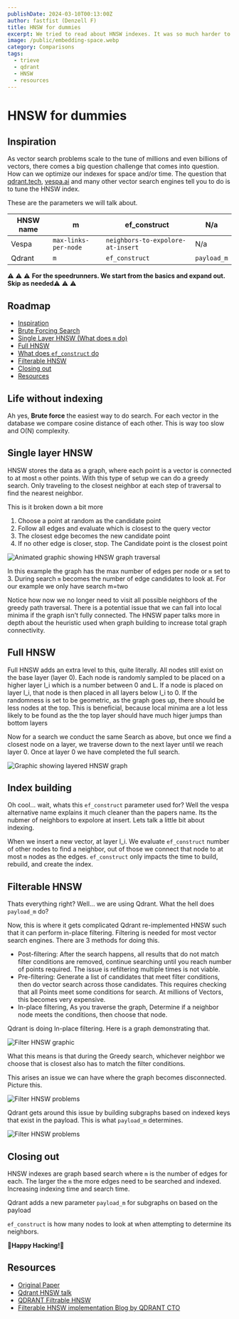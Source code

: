 ```yaml
---
publishDate: 2024-03-10T00:13:00Z
author: fastfist (Denzell F)
title: HNSW for dummies
excerpt: We tried to read about HNSW indexes. It was so much harder to understand what values changed what. Lets talk about how it actually works under the hood
image: /public/embedding-space.webp
category: Comparisons
tags:
  - trieve
  - qdrant
  - HNSW
  - resources
---
```


# HNSW for dummies

## Inspiration

As vector search problems scale to the tune of millions and even billions of vectors, there comes a big question challenge that comes into question. How can we optimize our indexes for space and/or time. The question that [qdrant.tech](https://qdrant.tech), [vespa.ai](https://vespa.ai) and many other vector search engines tell you to do is to tune the HNSW index.

These are the parameters we will talk about.

| HNSW name | m                    | ef_construct					             | N/a         | 
|-----------|----------------------|-----------------------------------|-------------|
| Vespa		  | `max-links-per-node` | `neighbors-to-expolore-at-insert` | N/a         |
| Qdrant    | `m`                  | `ef_construct`                    | `payload_m` | 

⚠ ⚠ ⚠ **For the speedrunners. We start from the basics and expand out. Skip as needed**⚠ ⚠ ⚠

## Roadmap
- [Inspiration](#inspiration)
- [Brute Forcing Search](#life-without-indexing)
- [Single Layer HNSW (What does `m` do)](#single-layer-hnsw) 
- [Full HNSW](#full-hnsw)
- [What does `ef_construct` do](#index-building)
- [Filterable HNSW](#filterable-hnsw)
- [Closing out](#closing-out)
- [Resources](#resources)


## Life without indexing

Ah yes, **Brute force** the easiest way to do search. For each vector in the database we compare cosine distance of each other. This is way too slow and O(N) complexity.

## Single layer HNSW

HNSW stores the data as a graph, where each point is a vector is connected to at most `m` other points. With this type of setup we can do a greedy search. Only traveling to the closest neighbor at each step of traversal to find the nearest neighbor. 

This is it broken down a bit more

1) Choose a point at random as the candidate point
1) Follow all edges and evaluate which is closest to the query vector
2) The closest edge becomes the new candidate point
3) If no other edge is closer, stop. The Candidate point is the closest point


![Animated graphic showing HNSW graph traversal](/public/HNSWSingle.gif)

In this example the graph has the max number of edges per node or `m` set to 3. During search `m` becomes the number of edge candidates to look at. For our example we only have search m=two

Notice how now we no longer need to visit all possible neighbors of the greedy path traversal. There is a potential issue that we can fall into local minima if the graph isn't fully connected. The HNSW paper talks more in depth about the heuristic used when graph building to increase total graph connectivity.

## Full HNSW

Full HNSW adds an extra level to this, quite literally. All nodes still exist on the base layer (layer 0). Each node is randomly sampled to be placed on a higher layer l_i which is a number between 0 and L. If a node is placed on layer l_i, that node is then placed in all layers below l_i to 0. If the randomness is set to be geometric, as the graph goes up, there should be less nodes at the top. This is beneficial, because local minima are a lot less likely to be found as the the top layer should have much higer jumps than bottom layers

Now for a search we conduct the same Search as above, but once we find a closest node on a layer, we traverse down to the next layer until we reach layer 0. Once at layer 0 we have completed the full search.

![Graphic showing layered HNSW graph](/public/hnsw-paper-graphic.png)


## Index building

Oh cool... wait, whats this `ef_construct` parameter used for? Well the vespa alternative name explains it much cleaner than the papers name. Its the nubmer of neighbors to expolore at insert. Lets talk a little bit about indexing.

When we insert a new vector, at layer l_i. We evaluate `ef_construct` number of other nodes to find a neighbor, out of those we connect that node to at most `m` nodes as the edges. `ef_construct` only impacts the time to build, rebuild, and create the index.

## Filterable HNSW

Thats everything right? Well... we are using Qdrant. What the hell does `payload_m` do? 

Now, this is where it gets complicated Qdrant re-implemented HNSW such that it can perform in-place filtering. Filtering is needed for most vector search engines. There are 3 methods for doing this.

- Post-filtering: After the search happens, all results that do not match filter conditions are removed, continue searching until you reach number of points required. The issue is refiltering multiple times is not viable.
- Pre-filtering: Generate a list of candidates that meet filter conditions, then do vector search across those candidates. This requires checking that all Points meet some conditions for search. At millions of Vectors, this becomes very expensive.
- In-place filtering, As you traverse the graph, Determine if a neighbor node meets the conditions, then choose that node.

Qdrant is doing In-place filtering. Here is a graph demonstrating that.

![Filter HNSW graphic](/public/filter-hnsw.png)

What this means is that during the Greedy search, whichever neighbor we choose that is closest also has to match the filter conditions.

This arises an issue we can have where the graph becomes disconnected. Picture this.

![Filter HNSW problems](/public/filter-hnsw-problems.png)

Qdrant gets around this issue by building subgraphs based on indexed keys that exist in the payload. This is what `payload_m` determines.


![Filter HNSW problems](/public/filter-hnsw-subgraph.png)

## Closing out

HNSW indexes are graph based search where `m` is the number of edges for each. The larger the `m` the more edges need to be searched and indexed. Increasing indexing time and search time.

Qdrant adds a new parameter `payload_m` for subgraphs on based on the payload

`ef_construct` is how many nodes to look at when attempting to determine its neighbors.

**🦀Happy Hacking!🚀**

## Resources

- [Original Paper](https://arxiv.org/ftp/arxiv/papers/1603/1603.09320.pdf)
- [Qdrant HNSW talk](https://www.youtube.com/watch?v=bU38Ovdh3NY)
- [QDRANT Filtrable HNSW](https://qdrant.tech/articles/filtrable-hnsw/)
- [Filterable HNSW implementation Blog by QDRANT CTO](https://blog.vasnetsov.com/posts/categorical-hnsw-part-2/)
